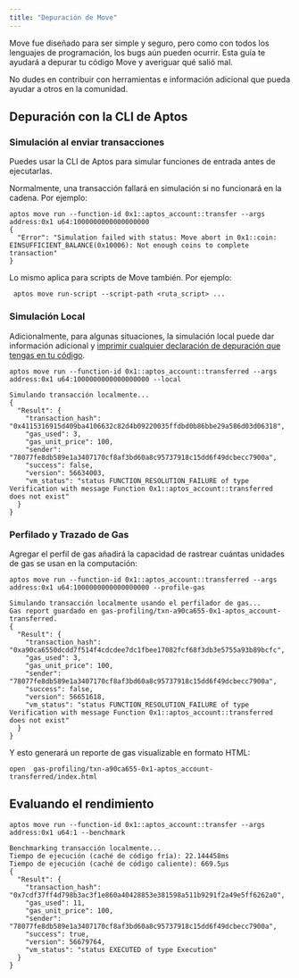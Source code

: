 ```yaml
---
title: "Depuración de Move"
---
```


Move fue diseñado para ser simple y seguro, pero como con todos los lenguajes de programación,
los bugs aún pueden ocurrir. Esta guía te ayudará a depurar tu código Move y averiguar
qué salió mal.

No dudes en contribuir con herramientas e información adicional que pueda
ayudar a otros en la comunidad.

## Depuración con la CLI de Aptos

### Simulación al enviar transacciones

Puedes usar la CLI de Aptos para simular funciones de entrada antes de ejecutarlas.

Normalmente, una transacción fallará en simulación si no funcionará en la cadena. Por ejemplo:

```shellscript name="Terminal"
aptos move run --function-id 0x1::aptos_account::transfer --args address:0x1 u64:1000000000000000000
{
  "Error": "Simulation failed with status: Move abort in 0x1::coin: EINSUFFICIENT_BALANCE(0x10006): Not enough coins to complete transaction"
}
```

Lo mismo aplica para scripts de Move también. Por ejemplo:

```shellscript name="Terminal"
 aptos move run-script --script-path <ruta_script> ...
```

### Simulación Local

Adicionalmente, para algunas situaciones, la simulación local puede dar información adicional y
[imprimir cualquier declaración de depuración que tengas en tu código](https://aptos.dev/en/build/cli/working-with-move-contracts#printing-debugging-information).

```shellscript name="Terminal"
aptos move run --function-id 0x1::aptos_account::transferred --args address:0x1 u64:1000000000000000000 --local

Simulando transacción localmente...
{
  "Result": {
    "transaction_hash": "0x4115316915d409ba4106632c82d4b09220035ffdbd0b86bbe29a586d03d06318",
    "gas_used": 3,
    "gas_unit_price": 100,
    "sender": "78077fe8db589e1a3407170cf8af3bd60a8c95737918c15dd6f49dcbecc7900a",
    "success": false,
    "version": 56634003,
    "vm_status": "status FUNCTION_RESOLUTION_FAILURE of type Verification with message Function 0x1::aptos_account::transferred does not exist"
  }
}
```

### Perfilado y Trazado de Gas

Agregar el perfil de gas añadirá la capacidad de rastrear cuántas unidades de gas se
usan en la computación:

```shellscript name="Terminal"
aptos move run --function-id 0x1::aptos_account::transferred --args address:0x1 u64:1000000000000000000 --profile-gas

Simulando transacción localmente usando el perfilador de gas...
Gas report guardado en gas-profiling/txn-a90ca655-0x1-aptos_account-transferred.
{
  "Result": {
    "transaction_hash": "0xa90ca6550dcdd7f514f4cdcdee7dc1fbee17082fcf68f3db3e5755a93b89bcfc",
    "gas_used": 3,
    "gas_unit_price": 100,
    "sender": "78077fe8db589e1a3407170cf8af3bd60a8c95737918c15dd6f49dcbecc7900a",
    "success": false,
    "version": 56651618,
    "vm_status": "status FUNCTION_RESOLUTION_FAILURE of type Verification with message Function 0x1::aptos_account::transferred does not exist"
  }
}
```

Y esto generará un reporte de gas visualizable en formato HTML:

```shellscript name="Terminal"
open  gas-profiling/txn-a90ca655-0x1-aptos_account-transferred/index.html
```

## Evaluando el rendimiento

```shellscript name="Terminal"
aptos move run --function-id 0x1::aptos_account::transfer --args address:0x1 u64:1 --benchmark

Benchmarking transacción localmente...
Tiempo de ejecución (caché de código fría): 22.144458ms
Tiempo de ejecución (caché de código caliente): 669.5µs
{
  "Result": {
    "transaction_hash": "0x7cdf37ff4d798b3ac3f1e860a40428853e381598a511b9291f2a49e5ff6262a0",
    "gas_used": 11,
    "gas_unit_price": 100,
    "sender": "78077fe8db589e1a3407170cf8af3bd60a8c95737918c15dd6f49dcbecc7900a",
    "success": true,
    "version": 56679764,
    "vm_status": "status EXECUTED of type Execution"
  }
}
```
